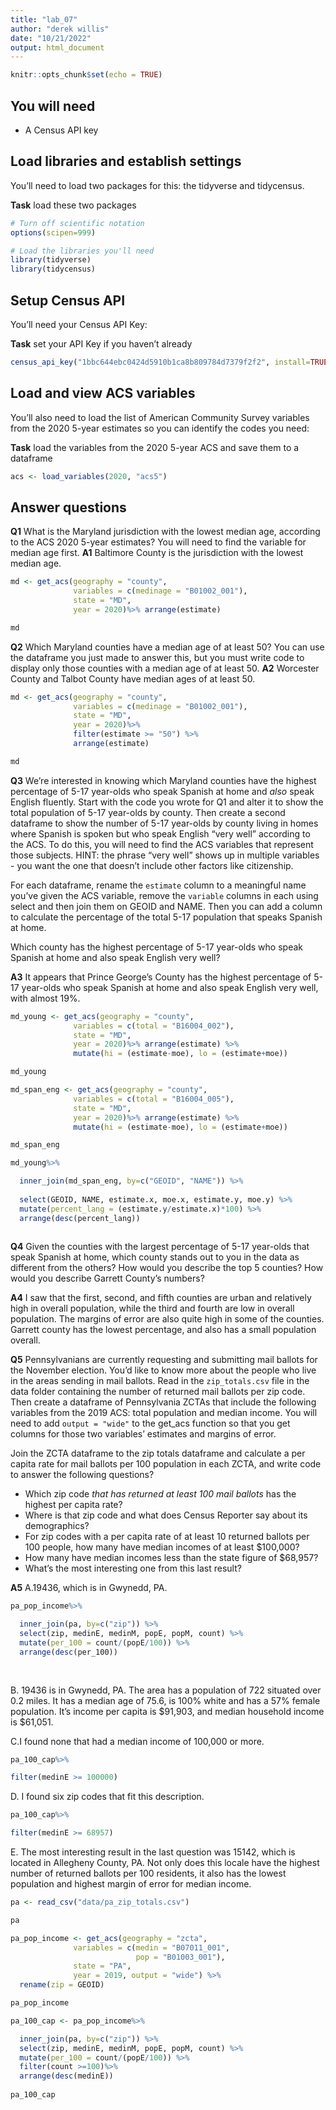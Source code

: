 ---
title: "lab_07"
author: "derek willis"
date: "10/21/2022"
output: html_document
---

```{r setup, include=FALSE}
knitr::opts_chunk$set(echo = TRUE)
```

## You will need

* A Census API key

## Load libraries and establish settings

You'll need to load two packages for this: the tidyverse and tidycensus.

**Task** load these two packages

```{r}
# Turn off scientific notation
options(scipen=999)

# Load the libraries you'll need
library(tidyverse)
library(tidycensus)
```

## Setup Census API

You'll need your Census API Key:

**Task** set your API Key if you haven't already

```{r echo=FALSE}
census_api_key("1bbc644ebc0424d5910b1ca8b809784d7379f2f2", install=TRUE)
```

## Load and view ACS variables

You'll also need to load the list of American Community Survey variables from the 2020 5-year estimates so you can identify the codes you need:

**Task** load the variables from the 2020 5-year ACS and save them to a dataframe

```{r}

acs <- load_variables(2020, "acs5")

```

## Answer questions

**Q1** What is the Maryland jurisdiction with the lowest median age, according to the ACS 2020 5-year estimates? You will need to find the variable for median age first.
**A1** Baltimore County is the jurisdiction with the lowest median age.

```{r}

md <- get_acs(geography = "county",
              variables = c(medinage = "B01002_001"),
              state = "MD",
              year = 2020)%>% arrange(estimate)

md

```

**Q2** Which Maryland counties have a median age of at least 50? You can use the dataframe you just made to answer this, but you must write code to display only those counties with a median age of at least 50.
**A2** Worcester County and Talbot County have median ages of at least 50.

```{r}

md <- get_acs(geography = "county",
              variables = c(medinage = "B01002_001"),
              state = "MD",
              year = 2020)%>% 
              filter(estimate >= "50") %>% 
              arrange(estimate)

md

```

**Q3** We're interested in knowing which Maryland counties have the highest percentage of 5-17 year-olds who speak Spanish at home and *also* speak English fluently. Start with the code you wrote for Q1 and alter it to show the total population of 5-17 year-olds by county. Then create a second dataframe to show the number of 5-17 year-olds by county living in homes where Spanish is spoken but who speak English "very well" according to the ACS. To do this, you will need to find the ACS variables that represent those subjects. HINT: the phrase "very well" shows up in multiple variables - you want the one that doesn't include other factors like citizenship. 

For each dataframe, rename the `estimate` column to a meaningful name you've given the ACS variable, remove the `variable` columns in each using select and then join them on GEOID and NAME. Then you can add a column to calculate the percentage of the total 5-17 population that speaks Spanish at home.

Which county has the highest percentage of 5-17 year-olds who speak Spanish at home and also speak English very well?

**A3** It appears that Prince George's County has the highest percentage of 5-17 year-olds who speak Spanish at home and also speak English very well, with almost 19%.

```{r}
md_young <- get_acs(geography = "county",
              variables = c(total = "B16004_002"),
              state = "MD",
              year = 2020)%>% arrange(estimate) %>% 
              mutate(hi = (estimate-moe), lo = (estimate+moe))

md_young

```
```{r}
md_span_eng <- get_acs(geography = "county",
              variables = c(total = "B16004_005"),
              state = "MD",
              year = 2020)%>% arrange(estimate) %>% 
              mutate(hi = (estimate-moe), lo = (estimate+moe))

md_span_eng

```
```{r}
md_young%>% 

  inner_join(md_span_eng, by=c("GEOID", "NAME")) %>% 
  
  select(GEOID, NAME, estimate.x, moe.x, estimate.y, moe.y) %>% 
  mutate(percent_lang = (estimate.y/estimate.x)*100) %>% 
  arrange(desc(percent_lang))
    
```
**Q4** Given the counties with the largest percentage of 5-17 year-olds that speak Spanish at home, which county stands out to you in the data as different from the others? How would you describe the top 5 counties? How would you describe Garrett County's numbers?

**A4** I saw that the first, second, and fifth counties are urban and relatively high in overall population, while the third and fourth are low in overall population. The margins of error are also quite high in some of the counties. Garrett county has the lowest percentage, and also has a small population overall.

**Q5** Pennsylvanians are currently requesting and submitting mail ballots for the November election. You'd like to know more about the people who live in the areas sending in mail ballots. Read in the `zip_totals.csv` file in the data folder containing the number of returned mail ballots per zip code. Then create a dataframe of Pennsylvania ZCTAs that include the following variables from the 2019 ACS: total population and median income. You will need to add `output = "wide"` to the get_acs function so that you get columns for those two variables' estimates and margins of error.

Join the ZCTA dataframe to the zip totals dataframe and calculate a per capita rate for mail ballots per 100 population in each ZCTA, and write code to answer the following questions?

* Which zip code *that has returned at least 100 mail ballots* has the highest per capita rate? 
* Where is that zip code and what does Census Reporter say about its demographics? 
* For zip codes with a per capita rate of at least 10 returned ballots per 100 people, how many have median incomes of at least $100,000? 
* How many have median incomes less than the state figure of $68,957?
* What's the most interesting one from this last result?

**A5**
A.19436, which is in Gwynedd, PA.

```{r}
pa_pop_income%>% 

  inner_join(pa, by=c("zip")) %>%
  select(zip, medinE, medinM, popE, popM, count) %>%
  mutate(per_100 = count/(popE/100)) %>% 
  arrange(desc(per_100))
  
    
```

B. 19436 is in Gwynedd, PA. The area has a population of 722 situated over 0.2 miles. It has a median age of 75.6, is 100% white and has a 57% female population. It's income per capita is $91,903, and median household income is $61,051.

C.I found none that had a median income of 100,000 or more.
```{r}
pa_100_cap%>% 

filter(medinE >= 100000)  
```

D. I found six zip codes that fit this description.

```{r}
pa_100_cap%>% 

filter(medinE >= 68957)  
```

E. The most interesting result in the last question was 15142, which is located in Allegheny County, PA. Not only does this locale have the highest number of returned ballots per 100 residents, it also has the lowest population and highest margin of error for median income.

```{r}

pa <- read_csv("data/pa_zip_totals.csv")

pa
```

```{r}

pa_pop_income <- get_acs(geography = "zcta",
              variables = c(medin = "B07011_001", 
                            pop = "B01003_001"),
              state = "PA",
              year = 2019, output = "wide") %>%
  rename(zip = GEOID)

pa_pop_income
```
```{r}
pa_100_cap <- pa_pop_income%>% 

  inner_join(pa, by=c("zip")) %>%
  select(zip, medinE, medinM, popE, popM, count) %>%
  mutate(per_100 = count/(popE/100)) %>% 
  filter(count >=100)%>%
  arrange(desc(medinE)) 
  
pa_100_cap   
```